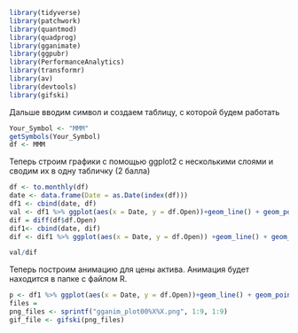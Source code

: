```{r}
library(tidyverse)
library(patchwork)
library(quantmod)
library(quadprog)
library(gganimate)
library(ggpubr)
library(PerformanceAnalytics)
library(transformr)
library(av)
library(devtools)
library(gifski)
```
Дальше вводим символ и создаем таблицу, с которой будем работать
```{r}
Your_Symbol <- "MMM"
getSymbols(Your_Symbol)
df <- MMM
```
Теперь строим графики с помощью ggplot2 с несколькими слоями и сводим их в одну табличку (2 балла)
```{r}
df <- to.monthly(df)
date <- data.frame(Date = as.Date(index(df)))
df1 <- cbind(date, df)
val <- df1 %>% ggplot(aes(x = Date, y = df.Open))+geom_line() + geom_point()
dif = diff(df$df.Open)
dif1<- cbind(date, dif)
dif <- dif1 %>% ggplot(aes(x = Date, y = df.Open)) +geom_line() + geom_point()
```
```{r}
val/dif
```
Теперь построим анимацию для цены актива. Анимация будет находится в папке с файлом R.
```{r}
p <- df1 %>% ggplot(aes(x = Date, y = df.Open))+geom_line() + geom_point()+transition_reveal(Date)
files = 
png_files <- sprintf("gganim_plot00%X%X.png", 1:9, 1:9)
gif_file <- gifski(png_files)
```

